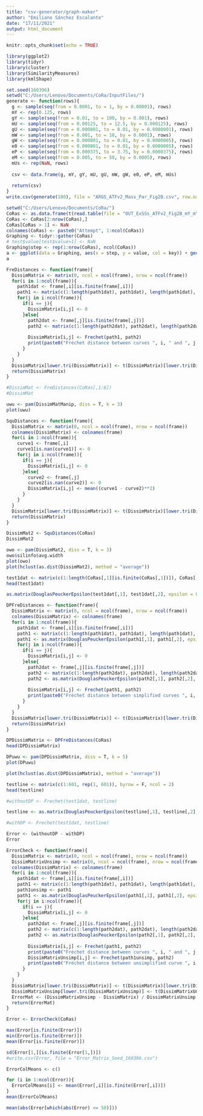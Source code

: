 ```yaml
---
title: "csv-generator/graph-maker"
author: "Emiliano Sánchez Escalante"
date: "17/11/2021"
output: html_document
---
```


```r
knitr::opts_chunk$set(echo = TRUE)
```
```r
library(ggplot2)
library(tidyr)
library(cluster)
library(SimilarityMeasures)
library(kmlShape)
```

```r
set.seed(160396)
setwd("C:/Users/Lenovo/Documents/CoRa/InputFiles/")
generate <- function(rows){
  g <- sample(seq(from = 0.0001, to = 1, by = 0.00001), rows)
  mY <- rep(0.125, rows)
  gY <- sample(seq(from = 0.01, to = 100, by = 0.001), rows)
  mU <- sample(seq(from = 0.00125, to = 12.5, by = 0.000125), rows)
  gU <- sample(seq(from = 0.000001, to = 0.01, by = 0.0000001), rows)
  mW <- sample(seq(from = 0.001, to = 10, by = 0.0001), rows)
  gW <- sample(seq(from = 0.000001, to = 0.01, by = 0.0000005), rows)
  e0 <- sample(seq(from = 0.000001, to = 0.01, by = 0.0000005), rows)
  eP <- sample(seq(from = 0.000375, to = 3.75, by = 0.0000375), rows)
  eM <- sample(seq(from = 0.005, to = 50, by = 0.0005), rows)
  mUs <- rep(NaN, rows)
  
  csv <- data.frame(g, mY, gY, mU, gU, mW, gW, e0, eP, eM, mUs)
  
  return(csv)
}
write.csv(generate(100), file = "ARGS_ATFv2_Mass_Par_Fig2B.csv", row.names = FALSE)
```

```r
setwd("C:/Users/Lenovo/Documents/CoRa/")
CoRas <- as.data.frame(t(read.table(file = "OUT_ExSSs_ATFv2_Fig2B_mY_mY.txt", header = T)))
CoRas <- CoRas[2:nrow(CoRas),]
CoRas[CoRas > 1] <- NaN
colnames(CoRas) <- paste0("Attempt", 1:ncol(CoRas))
Graphing <- tidyr::gather(CoRas)
# test$value[test$value>1] <- NaN
Graphing$step <- rep(1:nrow(CoRas), ncol(CoRas))
a <- ggplot(data = Graphing, aes(x = step, y = value, col = key)) + geom_line(size = 1.5) + theme(legend.position = "none")
a
```

```r
FreDistances <- function(frame){
  DissimMatrix <- matrix(0, ncol = ncol(frame), nrow = ncol(frame))
  for(i in 1:ncol(frame)){
    path1dat <- frame[,i][is.finite(frame[,i])]
    path1 <- matrix(c(1:length(path1dat), path1dat), length(path1dat), byrow = F)
    for(j in i:ncol(frame)){
      if(i == j){
        DissimMatrix[i,j] <- 0
      }else{
        path2dat <- frame[,j][is.finite(frame[,j])]
        path2 <- matrix(c(1:length(path2dat), path2dat), length(path2dat), byrow = F)
        
        DissimMatrix[i,j] <- Frechet(path1, path2)
        print(paste0("Fréchet distance between curves ", i, " and ", j, " calculated"))
      }
    }
  }
  DissimMatrix[lower.tri(DissimMatrix)] <- t(DissimMatrix)[lower.tri(DissimMatrix)]
  return(DissimMatrix)
}
```

```r
#DissimMat <- FreDistances(CoRas[,1:6])
#DissimMat
```

```r
uwu <- pam(DissimMatManip, diss = T, k = 3)
plot(uwu)
```

```r
SquDistances <- function(frame){
  DissimMatrix <- matrix(0, ncol = ncol(frame), nrow = ncol(frame))
  colnames(DissimMatrix) <- colnames(frame)
  for(i in 1:ncol(frame)){
    curve1 <- frame[,i]
    curve1[is.nan(curve1)] <- 0
    for(j in i:ncol(frame)){
      if(i == j){
        DissimMatrix[i,j] <- 0
      }else{
        curve2 <- frame[,j]
        curve2[is.nan(curve2)] <- 0
        DissimMatrix[i,j] <- mean((curve1 - curve2)**2)
      }
    }
  }
  DissimMatrix[lower.tri(DissimMatrix)] <- t(DissimMatrix)[lower.tri(DissimMatrix)]
  return(DissimMatrix)
}
```

```r
DissimMat2 <- SquDistances(CoRas)
DissimMat2
```

```r
owo <- pam(DissimMat2, diss = T, k = 3)
owo$silinfo$avg.width
plot(owo)
plot(hclust(as.dist(DissimMat2), method = "average"))
```

```r
test1dat <- matrix(c(1:length(CoRas[,1][is.finite(CoRas[,1])]), CoRas[,1][is.finite(CoRas[,1])]), length(CoRas[,1][is.finite(CoRas[,1])]), byrow = F)
head(test1dat)

as.matrix(DouglasPeuckerEpsilon(test1dat[,1], test1dat[,2], epsilon = 0.01))
```

```r
DPFreDistances <- function(frame){
  DissimMatrix <- matrix(0, ncol = ncol(frame), nrow = ncol(frame))
  colnames(DissimMatrix) <- colnames(frame)
  for(i in 1:ncol(frame)){
    path1dat <- frame[,i][is.finite(frame[,i])]
    path1 <- matrix(c(1:length(path1dat), path1dat), length(path1dat), byrow = F)
    path1 <- as.matrix(DouglasPeuckerEpsilon(path1[,1], path1[,2], epsilon = 0.01))
    for(j in i:ncol(frame)){
      if(i == j){
        DissimMatrix[i,j] <- 0
      }else{
        path2dat <- frame[,j][is.finite(frame[,j])]
        path2 <- matrix(c(1:length(path2dat), path2dat), length(path2dat), byrow = F)
        path2 <- as.matrix(DouglasPeuckerEpsilon(path2[,1], path2[,2], epsilon = 0.01))
        
        DissimMatrix[i,j] <- Frechet(path1, path2)
        print(paste0("Fréchet distance between simplified curves ", i, " and ", j, " calculated"))
      }
    }
  }
  DissimMatrix[lower.tri(DissimMatrix)] <- t(DissimMatrix)[lower.tri(DissimMatrix)]
  return(DissimMatrix)
}

DPDissimMatrix <- DPFreDistances(CoRas)
head(DPDissimMatrix)
```

```r
DPuwu <- pam(DPDissimMatrix, diss = T, k = 5)
plot(DPuwu)

plot(hclust(as.dist(DPDissimMatrix), method = "average"))
```

```r
testline <- matrix(c(1:601, rep(1, 601)), byrow = F, ncol = 2)
head(testline)

#withoutDP <- Frechet(test1dat, testline)

testline <- as.matrix(DouglasPeuckerEpsilon(testline[,1], testline[,2], epsilon = 0.01))

#withDP <- Frechet(test1dat, testline)

Error <- (withoutDP - withDP)
Error
```

```r
ErrorCheck <- function(frame){
  DissimMatrix <- matrix(0, ncol = ncol(frame), nrow = ncol(frame))
  DissimMatrixUnsimp <- matrix(0, ncol = ncol(frame), nrow = ncol(frame))
  colnames(DissimMatrix) <- colnames(frame)
  for(i in 1:ncol(frame)){
    path1dat <- frame[,i][is.finite(frame[,i])]
    path1 <- matrix(c(1:length(path1dat), path1dat), length(path1dat), byrow = F)
    path1unsimp <- path1
    path1 <- as.matrix(DouglasPeuckerEpsilon(path1[,1], path1[,2], epsilon = 0.01))
    for(j in i:ncol(frame)){
      if(i == j){
        DissimMatrix[i,j] <- 0
      }else{
        path2dat <- frame[,j][is.finite(frame[,j])]
        path2 <- matrix(c(1:length(path2dat), path2dat), length(path2dat), byrow = F)
        path2 <- as.matrix(DouglasPeuckerEpsilon(path2[,1], path2[,2], epsilon = 0.01))
        
        DissimMatrix[i,j] <- Frechet(path1, path2)
        print(paste0("Fréchet distance between curves ", i, " and ", j, " calculated"))
        DissimMatrixUnsimp[i,j] <- Frechet(path1unsimp, path2)
        print(paste0("Fréchet distance between unsimplified curve ", i, " and curve ", j, " calculated"))
      }
    }
  }
  DissimMatrix[lower.tri(DissimMatrix)] <- t(DissimMatrix)[lower.tri(DissimMatrix)]
  DissimMatrixUnsimp[lower.tri(DissimMatrixUnsimp)] <- t(DissimMatrixUnsimp)[lower.tri(DissimMatrixUnsimp)]
  ErrorMat <- (DissimMatrixUnsimp - DissimMatrix) / DissimMatrixUnsimp
  return(ErrorMat)
}
```


```r
Error <- ErrorCheck(CoRas)
```


```r
max(Error[is.finite(Error)])
min(Error[is.finite(Error)])
mean(Error[is.finite(Error)])

sd(Error[1,][is.finite(Error[1,])])
#write.csv(Error, file = "Error_Matrix_Seed_160396.csv")
```
```r
ErrorColMeans <- c()

for (i in 1:ncol(Error)){
  ErrorColMeans[i] <- mean(Error[,i][is.finite(Error[,i])])
}
mean(ErrorColMeans)
```

```r
mean(abs(Error[which(abs(Error) <= 50)]))
```